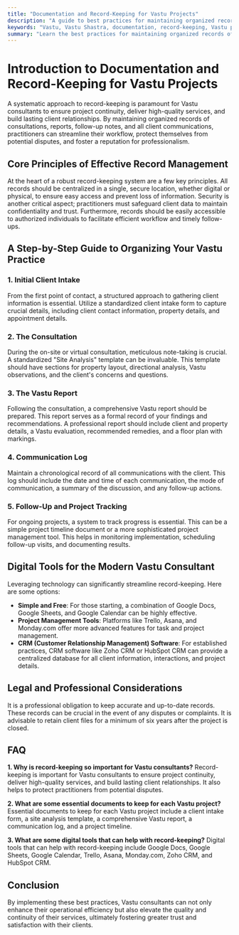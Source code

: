 ```yaml
---
title: "Documentation and Record-Keeping for Vastu Projects"
description: "A guide to best practices for maintaining organized records of Vastu consultations, reports, follow-up notes, and client communications."
keywords: "Vastu, Vastu Shastra, documentation, record-keeping, Vastu projects, Vastu consultation, client records, project management"
summary: "Learn the best practices for maintaining organized records of your Vastu projects. This guide covers everything from initial client intake to follow-up notes and client communications, helping you to ensure continuity and quality in your Vastu consultancy."
---
```


# Introduction to Documentation and Record-Keeping for Vastu Projects

A systematic approach to record-keeping is paramount for Vastu consultants to ensure project continuity, deliver high-quality services, and build lasting client relationships. By maintaining organized records of consultations, reports, follow-up notes, and all client communications, practitioners can streamline their workflow, protect themselves from potential disputes, and foster a reputation for professionalism.

## Core Principles of Effective Record Management

At the heart of a robust record-keeping system are a few key principles. All records should be centralized in a single, secure location, whether digital or physical, to ensure easy access and prevent loss of information. Security is another critical aspect; practitioners must safeguard client data to maintain confidentiality and trust. Furthermore, records should be easily accessible to authorized individuals to facilitate efficient workflow and timely follow-ups.

## A Step-by-Step Guide to Organizing Your Vastu Practice

### 1. Initial Client Intake

From the first point of contact, a structured approach to gathering client information is essential. Utilize a standardized client intake form to capture crucial details, including client contact information, property details, and appointment details.

### 2. The Consultation

During the on-site or virtual consultation, meticulous note-taking is crucial. A standardized "Site Analysis" template can be invaluable. This template should have sections for property layout, directional analysis, Vastu observations, and the client's concerns and questions.

### 3. The Vastu Report

Following the consultation, a comprehensive Vastu report should be prepared. This report serves as a formal record of your findings and recommendations. A professional report should include client and property details, a Vastu evaluation, recommended remedies, and a floor plan with markings.

### 4. Communication Log

Maintain a chronological record of all communications with the client. This log should include the date and time of each communication, the mode of communication, a summary of the discussion, and any follow-up actions.

### 5. Follow-Up and Project Tracking

For ongoing projects, a system to track progress is essential. This can be a simple project timeline document or a more sophisticated project management tool. This helps in monitoring implementation, scheduling follow-up visits, and documenting results.

## Digital Tools for the Modern Vastu Consultant

Leveraging technology can significantly streamline record-keeping. Here are some options:

-   **Simple and Free**: For those starting, a combination of Google Docs, Google Sheets, and Google Calendar can be highly effective.
-   **Project Management Tools**: Platforms like Trello, Asana, and Monday.com offer more advanced features for task and project management.
-   **CRM (Customer Relationship Management) Software**: For established practices, CRM software like Zoho CRM or HubSpot CRM can provide a centralized database for all client information, interactions, and project details.

## Legal and Professional Considerations

It is a professional obligation to keep accurate and up-to-date records. These records can be crucial in the event of any disputes or complaints. It is advisable to retain client files for a minimum of six years after the project is closed.

## FAQ

**1. Why is record-keeping so important for Vastu consultants?**
Record-keeping is important for Vastu consultants to ensure project continuity, deliver high-quality services, and build lasting client relationships. It also helps to protect practitioners from potential disputes.

**2. What are some essential documents to keep for each Vastu project?**
Essential documents to keep for each Vastu project include a client intake form, a site analysis template, a comprehensive Vastu report, a communication log, and a project timeline.

**3. What are some digital tools that can help with record-keeping?**
Digital tools that can help with record-keeping include Google Docs, Google Sheets, Google Calendar, Trello, Asana, Monday.com, Zoho CRM, and HubSpot CRM.

## Conclusion

By implementing these best practices, Vastu consultants can not only enhance their operational efficiency but also elevate the quality and continuity of their services, ultimately fostering greater trust and satisfaction with their clients.
